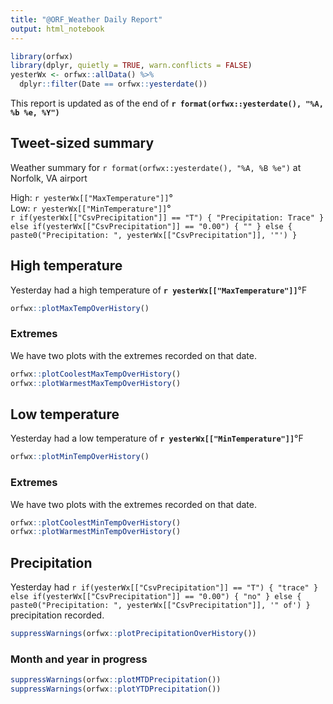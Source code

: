 ```yaml
---
title: "@ORF_Weather Daily Report"
output: html_notebook
---
```


```r
library(orfwx)
library(dplyr, quietly = TRUE, warn.conflicts = FALSE)
yesterWx <- orfwx::allData() %>%
  dplyr::filter(Date == orfwx::yesterdate())
```

This report is updated as of the end of 
**`r format(orfwx::yesterdate(), "%A, %b %e, %Y")`**

## Tweet-sized summary

Weather summary for `r format(orfwx::yesterdate(), "%A, %B %e")` at Norfolk, VA
airport

High: `r yesterWx[["MaxTemperature"]]`°    
Low: `r yesterWx[["MinTemperature"]]`°    
`r if(yesterWx[["CsvPrecipitation"]] == "T") {
"Precipitation: Trace"
} else if(yesterWx[["CsvPrecipitation"]] == "0.00") {
""
} else {
paste0("Precipitation: ", yesterWx[["CsvPrecipitation"]], '"')
}`

## High temperature

Yesterday had a high temperature of **`r yesterWx[["MaxTemperature"]]`**°F

```r
orfwx::plotMaxTempOverHistory()
```

### Extremes

We have two plots with the extremes recorded on that date.

```r
orfwx::plotCoolestMaxTempOverHistory()
orfwx::plotWarmestMaxTempOverHistory()
```

## Low temperature

Yesterday had a low temperature of **`r yesterWx[["MinTemperature"]]`**°F

```r
orfwx::plotMinTempOverHistory()
```

### Extremes

We have two plots with the extremes recorded on that date.

```r
orfwx::plotCoolestMinTempOverHistory()
orfwx::plotWarmestMinTempOverHistory()
```

## Precipitation

Yesterday had `r if(yesterWx[["CsvPrecipitation"]] == "T") {
"trace"
} else if(yesterWx[["CsvPrecipitation"]] == "0.00") {
"no"
} else {
paste0("Precipitation: ", yesterWx[["CsvPrecipitation"]], '" of')
}` precipitation recorded.

```r
suppressWarnings(orfwx::plotPrecipitationOverHistory())
```

### Month and year in progress

```r
suppressWarnings(orfwx::plotMTDPrecipitation())
suppressWarnings(orfwx::plotYTDPrecipitation())
```
